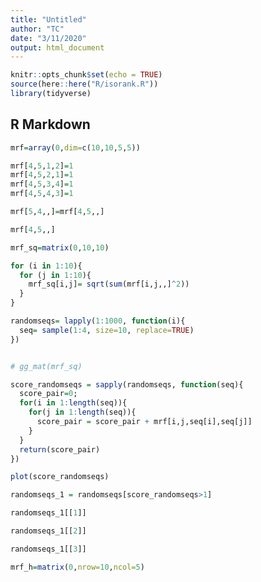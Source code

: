 ```yaml
---
title: "Untitled"
author: "TC"
date: "3/11/2020"
output: html_document
---
```


```r
knitr::opts_chunk$set(echo = TRUE)
source(here::here("R/isorank.R"))
library(tidyverse)

```

## R Markdown


```r
mrf=array(0,dim=c(10,10,5,5))
```

```r
mrf[4,5,1,2]=1
mrf[4,5,2,1]=1
mrf[4,5,3,4]=1
mrf[4,5,4,3]=1

mrf[5,4,,]=mrf[4,5,,]
```

```r
mrf[4,5,,]
```

```r
mrf_sq=matrix(0,10,10)

for (i in 1:10){
  for (j in 1:10){
    mrf_sq[i,j]= sqrt(sum(mrf[i,j,,]^2))
  }
}
```

```r

randomseqs= lapply(1:1000, function(i){
  seq= sample(1:4, size=10, replace=TRUE)
})


# gg_mat(mrf_sq)

```

```r
score_randomseqs = sapply(randomseqs, function(seq){
  score_pair=0;
  for(i in 1:length(seq)){
    for(j in 1:length(seq)){
      score_pair = score_pair + mrf[i,j,seq[i],seq[j]]
    }
  }
  return(score_pair)
})
```

```r
plot(score_randomseqs)
```

```r
randomseqs_1 = randomseqs[score_randomseqs>1]
```

```r
randomseqs_1[[1]]

randomseqs_1[[2]]

randomseqs_1[[3]]
```


```r
mrf_h=matrix(0,nrow=10,ncol=5)
```

```r

```



```r




```

